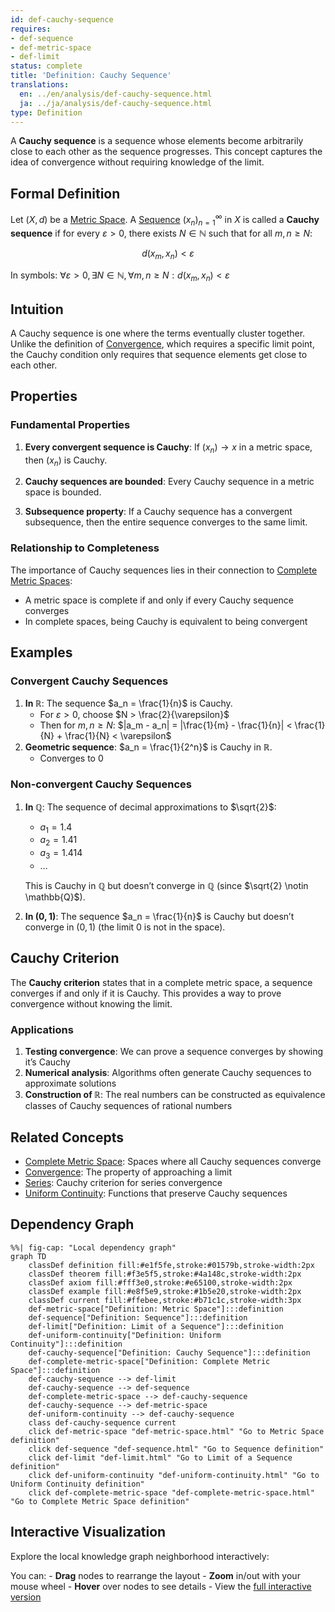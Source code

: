 ```yaml
---
id: def-cauchy-sequence
requires:
- def-sequence
- def-metric-space
- def-limit
status: complete
title: 'Definition: Cauchy Sequence'
translations:
  en: ../en/analysis/def-cauchy-sequence.html
  ja: ../ja/analysis/def-cauchy-sequence.html
type: Definition
---
```


A **Cauchy sequence** is a sequence whose elements become arbitrarily close to each other as the sequence progresses. This concept captures the idea of convergence without requiring knowledge of the limit.

## Formal Definition

Let $(X, d)$ be a [Metric Space](../geometry/def-metric-space.qmd). A [Sequence](def-sequence.qmd) $(x_n)_{n=1}^{\infty}$ in $X$ is called a **Cauchy sequence** if for every $\varepsilon > 0$, there exists $N \in \mathbb{N}$ such that for all $m, n \geq N$:

$$d(x_m, x_n) < \varepsilon$$

In symbols: $\forall \varepsilon > 0, \exists N \in \mathbb{N}, \forall m,n \geq N: d(x_m, x_n) < \varepsilon$

## Intuition

A Cauchy sequence is one where the terms eventually cluster together. Unlike the definition of [Convergence](def-convergence.qmd), which requires a specific limit point, the Cauchy condition only requires that sequence elements get close to each other.

## Properties

### Fundamental Properties

1. **Every convergent sequence is Cauchy**: If $(x_n) \to x$ in a metric space, then $(x_n)$ is Cauchy.

2. **Cauchy sequences are bounded**: Every Cauchy sequence in a metric space is bounded.

3. **Subsequence property**: If a Cauchy sequence has a convergent subsequence, then the entire sequence converges to the same limit.

### Relationship to Completeness

The importance of Cauchy sequences lies in their connection to [Complete Metric Spaces](def-complete-metric-space.qmd):

- A metric space is complete if and only if every Cauchy sequence converges
- In complete spaces, being Cauchy is equivalent to being convergent

## Examples

### Convergent Cauchy Sequences

1. **In $\mathbb{R}$**: The sequence $a_n = \frac{1}{n}$ is Cauchy.
   - For $\varepsilon > 0$, choose $N > \frac{2}{\varepsilon}$
   - Then for $m, n \geq N$: $|a_m - a_n| = |\frac{1}{m} - \frac{1}{n}| < \frac{1}{N} + \frac{1}{N} < \varepsilon$

2. **Geometric sequence**: $a_n = \frac{1}{2^n}$ is Cauchy in $\mathbb{R}$.
   - Converges to 0

### Non-convergent Cauchy Sequences

1. **In $\mathbb{Q}$**: The sequence of decimal approximations to $\sqrt{2}$:
   - $a_1 = 1.4$
   - $a_2 = 1.41$
   - $a_3 = 1.414$
   - ...

   This is Cauchy in $\mathbb{Q}$ but doesn't converge in $\mathbb{Q}$ (since $\sqrt{2} \notin \mathbb{Q}$).

2. **In $(0,1)$**: The sequence $a_n = \frac{1}{n}$ is Cauchy but doesn't converge in $(0,1)$ (the limit 0 is not in the space).

## Cauchy Criterion

The **Cauchy criterion** states that in a complete metric space, a sequence converges if and only if it is Cauchy. This provides a way to prove convergence without knowing the limit.

### Applications

1. **Testing convergence**: We can prove a sequence converges by showing it's Cauchy
2. **Numerical analysis**: Algorithms often generate Cauchy sequences to approximate solutions
3. **Construction of $\mathbb{R}$**: The real numbers can be constructed as equivalence classes of Cauchy sequences of rational numbers

## Related Concepts

- [Complete Metric Space](def-complete-metric-space.qmd): Spaces where all Cauchy sequences converge
- [Convergence](def-convergence.qmd): The property of approaching a limit
- [Series](def-series.qmd): Cauchy criterion for series convergence
- [Uniform Continuity](def-uniform-continuity.qmd): Functions that preserve Cauchy sequences

## Dependency Graph

```mermaid
%%| fig-cap: "Local dependency graph"
graph TD
    classDef definition fill:#e1f5fe,stroke:#01579b,stroke-width:2px
    classDef theorem fill:#f3e5f5,stroke:#4a148c,stroke-width:2px
    classDef axiom fill:#fff3e0,stroke:#e65100,stroke-width:2px
    classDef example fill:#e8f5e9,stroke:#1b5e20,stroke-width:2px
    classDef current fill:#ffebee,stroke:#b71c1c,stroke-width:3px
    def-metric-space["Definition: Metric Space"]:::definition
    def-sequence["Definition: Sequence"]:::definition
    def-limit["Definition: Limit of a Sequence"]:::definition
    def-uniform-continuity["Definition: Uniform Continuity"]:::definition
    def-cauchy-sequence["Definition: Cauchy Sequence"]:::definition
    def-complete-metric-space["Definition: Complete Metric Space"]:::definition
    def-cauchy-sequence --> def-limit
    def-cauchy-sequence --> def-sequence
    def-complete-metric-space --> def-cauchy-sequence
    def-cauchy-sequence --> def-metric-space
    def-uniform-continuity --> def-cauchy-sequence
    class def-cauchy-sequence current
    click def-metric-space "def-metric-space.html" "Go to Metric Space definition"
    click def-sequence "def-sequence.html" "Go to Sequence definition"
    click def-limit "def-limit.html" "Go to Limit of a Sequence definition"
    click def-uniform-continuity "def-uniform-continuity.html" "Go to Uniform Continuity definition"
    click def-complete-metric-space "def-complete-metric-space.html" "Go to Complete Metric Space definition"
```

## Interactive Visualization

Explore the local knowledge graph neighborhood interactively:

::: {.graph-viz data-id="def-cauchy-sequence" data-width="700" data-height="500"}
:::

You can:
- **Drag** nodes to rearrange the layout
- **Zoom** in/out with your mouse wheel
- **Hover** over nodes to see details
- View the [full interactive version](../../output/interactive/def-cauchy-sequence.html){target="_blank"}
